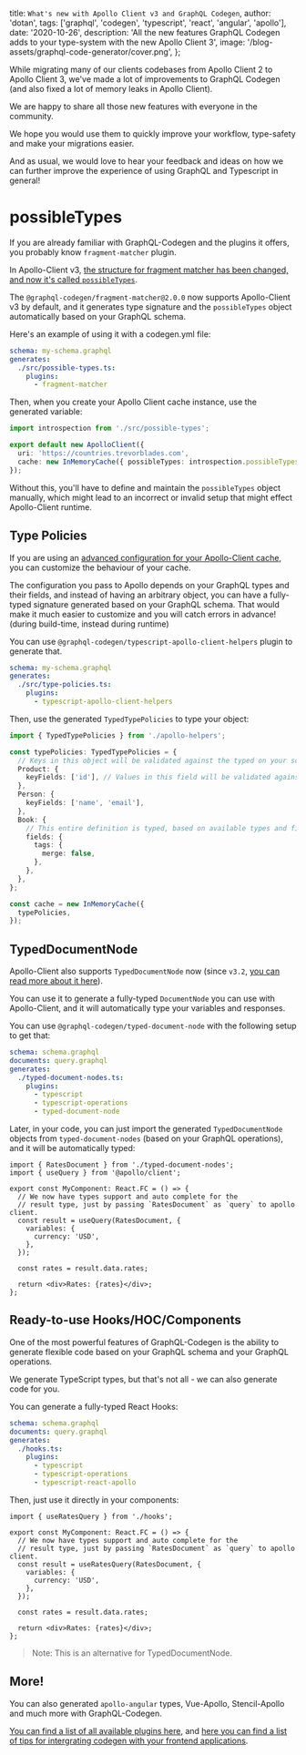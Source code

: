 
  title: `What's new with Apollo Client v3 and GraphQL Codegen`,
  author: 'dotan',
  tags: ['graphql', 'codegen', 'typescript', 'react', 'angular', 'apollo'],
  date: '2020-10-26',
  description:
    'All the new features GraphQL Codegen adds to your type-system with the new Apollo Client 3',
  image: '/blog-assets/graphql-code-generator/cover.png',
};


While migrating many of our clients codebases from Apollo Client 2 to Apollo Client 3, we've made a lot of improvements to GraphQL Codegen (and also fixed a lot of memory leaks in Apollo Client).

We are happy to share all those new features with everyone in the community.

We hope you would use them to quickly improve your workflow, type-safety and make your migrations easier.

And as usual, we would love to hear your feedback and ideas on how we can further improve the experience of using GraphQL and Typescript in general!

# possibleTypes

If you are already familiar with GraphQL-Codegen and the plugins it offers, you probably know `fragment-matcher` plugin.

In Apollo-Client v3, [the structure for fragment matcher has been changed, and now it's called `possibleTypes`](https://www.apollographql.com/docs/react/data/fragments/#using-fragments-with-unions-and-interfaces).

The `@graphql-codegen/fragment-matcher@2.0.0` now supports Apollo-Client v3 by default, and it generates type signature and the `possibleTypes` object automatically based on your GraphQL schema.

Here's an example of using it with a codegen.yml file:

```yaml
schema: my-schema.graphql
generates:
  ./src/possible-types.ts:
    plugins:
      - fragment-matcher
```

Then, when you create your Apollo Client cache instance, use the generated variable:

```ts
import introspection from './src/possible-types';

export default new ApolloClient({
  uri: 'https://countries.trevorblades.com',
  cache: new InMemoryCache({ possibleTypes: introspection.possibleTypes }),
});
```

Without this, you'll have to define and maintain the `possibleTypes` object manually, which might lead to an incorrect or invalid setup that might effect Apollo-Client runtime.

## Type Policies

If you are using an [advanced configuration for your Apollo-Client cache](https://www.apollographql.com/docs/react/caching/cache-configuration/#data-normalization), you can customize the behaviour of your cache.

The configuration you pass to Apollo depends on your GraphQL types and their fields, and instead of having an arbitrary object, you can have a fully-typed signature generated based on your GraphQL schema. That would make it much easier to customize and you will catch errors in advance! (during build-time, instead during runtime)

You can use `@graphql-codegen/typescript-apollo-client-helpers` plugin to generate that.

```yaml
schema: my-schema.graphql
generates:
  ./src/type-policies.ts:
    plugins:
      - typescript-apollo-client-helpers
```

Then, use the generated `TypedTypePolicies` to type your object:

```ts
import { TypedTypePolicies } from './apollo-helpers';

const typePolicies: TypedTypePolicies = {
  // Keys in this object will be validated against the typed on your schema
  Product: {
    keyFields: ['id'], // Values in this field will be validated against the available fields from the Product type
  },
  Person: {
    keyFields: ['name', 'email'],
  },
  Book: {
    // This entire definition is typed, based on available types and fields
    fields: {
      tags: {
        merge: false,
      },
    },
  },
};

const cache = new InMemoryCache({
  typePolicies,
});
```

## TypedDocumentNode

Apollo-Client also supports `TypedDocumentNode` now (since `v3.2`, [you can read more about it here](https://the-guild.dev/blog/typed-document-node)).

You can use it to generate a fully-typed `DocumentNode` you can use with Apollo-Client, and it will automatically type your variables and responses.

You can use `@graphql-codegen/typed-document-node` with the following setup to get that:

```yaml
schema: schema.graphql
documents: query.graphql
generates:
  ./typed-document-nodes.ts:
    plugins:
      - typescript
      - typescript-operations
      - typed-document-node
```

Later, in your code, you can just import the generated `TypedDocumentNode` objects from `typed-document-nodes` (based on your GraphQL operations), and it will be automatically typed:

```tsx
import { RatesDocument } from './typed-document-nodes';
import { useQuery } from '@apollo/client';

export const MyComponent: React.FC = () => {
  // We now have types support and auto complete for the
  // result type, just by passing `RatesDocument` as `query` to apollo client.
  const result = useQuery(RatesDocument, {
    variables: {
      currency: 'USD',
    },
  });

  const rates = result.data.rates;

  return <div>Rates: {rates}</div>;
};
```

## Ready-to-use Hooks/HOC/Components

One of the most powerful features of GraphQL-Codegen is the ability to generate flexible code based on your GraphQL schema and your GraphQL operations.

We generate TypeScript types, but that's not all - we can also generate code for you.

You can generate a fully-typed React Hooks:

```yaml
schema: schema.graphql
documents: query.graphql
generates:
  ./hooks.ts:
    plugins:
      - typescript
      - typescript-operations
      - typescript-react-apollo
```

Then, just use it directly in your components:

```tsx
import { useRatesQuery } from './hooks';

export const MyComponent: React.FC = () => {
  // We now have types support and auto complete for the
  // result type, just by passing `RatesDocument` as `query` to apollo client.
  const result = useRatesQuery(RatesDocument, {
    variables: {
      currency: 'USD',
    },
  });

  const rates = result.data.rates;

  return <div>Rates: {rates}</div>;
};
```

> Note: This is an alternative for TypedDocumentNode.

## More!

You can also generated `apollo-angular` types, Vue-Apollo, Stencil-Apollo and much more with GraphQL-Codegen.

[You can find a list of all available plugins here](https://graphql-code-generator.com/docs/plugins/index), and [here you can find a list of tips for intergrating codegen with your frontend applications](http://localhost:3000/blog/graphql-codegen-best-practices).
